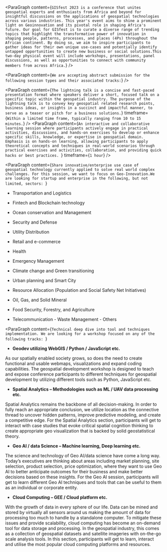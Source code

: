 
<ParaGraph
	content={`GISfest 2023 is a conference that unites geospatial experts and enthusiasts from Africa and beyond for insightful discussions on the applications of geospatial technologies across various industries. This year's event aims to shine a prominent light on Geoinnovation and its pivotal role in shaping Africa's future. Our goal for GISfest is to curate a diverse range of trending topics that highlight the transformative power of innovation in shaping people, patterns, processes, and places (4Ps) throughout the African continent. By doing so, we aim to inspire participants to gather ideas for their own unique use-cases and potentially identify untapped opportunities to create new business or social solutions.This two-day physical event will include workshops, presentations, panel discussions, as well as opportunities to connect with community members from across Africa.`}
/>

<Heading content="Session Types" />

<ParaGraph
	content={`We are accepting abstract submission for the following session types and their associated tracks:`}
/>

<Heading content="Lightning Talk" />

<ParaGraph
	content={`The lightning talk is a concise and fast-paced presentation format where speakers deliver a short, focused talk on a specific topic within the geospatial industry. The purpose of the lightning talk is to convey key geospatial related research points, business ideas, or insights in a succinct and impactful manner, to serve as a teaser or pitch for a business solutions.`}
	timeframe={`Within a limited time frame, typically ranging from 10 to 15 minutes.`}
/>
<Heading content="Workshop" />
<ParaGraph
	content={`An interactive and collaborative learning session where participants actively engage in practical activities, discussions, and hands-on exercises to develop or enhance specific skills, knowledge, or expertise in geospatial domain. Emphasis is on hands-on learning, allowing participants to apply theoretical concepts and techniques in real-world scenarios through practical exercises and activities, collaboration, and providing quick hacks or best practices.
`}
	timeframe={`1 hour`}
/>
<Heading content="Session Categories" />

<Heading content="A. Geoinnovation and Lightning Talk" />

<ParaGraph
	content={`Share innovative/enterprise use case of geospatial technology currently applied to solve real world complex challenges. For this session, we want to focus on Geo-Innovation.We are looking for startup and enterprise in the following, but not limited, sectors:
`}
>
- Transportation and Logistics

- Fintech and Blockchain technology

- Ocean conservation and Management

- Security and Defense

- Utility Distribution

- Retail and e-commerce

- Health

- Emergency Management

- Climate change and Green transitioning

- Urban planning and Smart City

- Resource Allocation (Population and Social Safety Net Initiatives)

- Oil, Gas, and Solid Mineral

- Food Security, Forestry, and Agriculture

- Telecommunication - Waste Management - Others

</ParaGraph>

<Heading content="B. Workshop" />

<ParaGraph
	content={`Technical deep dive into tool and techniques implementation. We are looking for a workshop focused on any of the following tracks:
`}
>

- **Geodev utilizing WebGIS / Python / JavaScript etc.**

As our spatially enabled society grows, so does the need to create functional
and usable webmaps, visualizations and expand coding capabilities. The
geospatial development workshop is designed to teach and expose conference
participants to different techniques for geospatial development by utilizing
different tools such as Python, JavaScript etc.

- **Spatial Analytics – Methodologies such as ML / UAV data processing etc.**

Spatial Analytics remains the backbone of all decision-making. In order to
fully reach an appropriate conclusion, we utilize location as the connective
thread to uncover hidden patterns, improve predictive modeling, and create a
competitive edge. For the Spatial Analytics section, participants will get
to interact with case studies that evoke critical spatial cognition thinking
to create appropriate geo visualization that is backed by solid
geostatistical theory.

- **Geo AI / data Science – Machine learning, Deep learning etc.**

The science and technology of Geo AI/data science have come a long way.
Today’s executives are thinking about areas including market planning, site
selection, product selection, price optimization, where they want to use Geo
AI to better anticipate outcomes for their business and make better
decisions based on these insights. For the Geo AI session, participants will
get to learn different Geo AI techniques and tools that can be useful to
them as an individual or corporate entity.

- **Cloud Computing – GEE / Cloud platform etc.**

With the growth of data in every sphere of our life. Data can be mined and
stored by virtually all sensors around us making the amount of data for
processing too much to handle by a standalone computer. To mitigate these
issues and provide scalability, cloud computing has become an on-demand tool
for data storage and processing. In the geospatial industry, this comes as a
collection of geospatial datasets and satellite imageries with on-the-go
scale analysis tools. In this section, participants will get to learn,
interact and utilise the most popular cloud computing platforms and
resources.

</ParaGraph>

<Heading content="Timeline" />

<Timeline />

